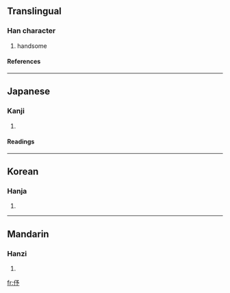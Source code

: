==Translingual==
===Han character===
{{Han char|rn=9|rad=人|as=04|sn=6|four=|canj=人弓戈弓 (ONIN), X人弓戈弓 (XONIN)}}
# handsome
====References====
{{Han ref|kx=0095.080|dkj=00425|dj=0201.090|hdz=10128.010|uh=4F03|ud=20227}}
----
==Japanese==
===Kanji===
{{ja-kanji|grade=|rs=人04}}
# {{defn|Japanese}}
====Readings====
{{ja-readings|on=[[よ]] (yo)|kun=[[うつくしい]] (utsukushii)}}
----
==Korean==
===Hanja===
{{ko-hanja|hangeul=여|rv=yeo|mr=yŏ}}
# {{defn|Korean}}
----
==Mandarin==
===Hanzi===
{{cmn-hanzi|pin=[[yú]] (yu2)|wg=yü<sup>2</sup>}}
# {{defn|Mandarin}}

[[fr:伃]]